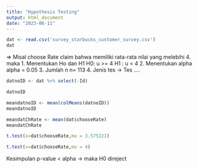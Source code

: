 ```yaml
---
title: "Hypothesis Testing"
output: html_document
date: "2023-06-11"
---
```



```r
dat <- read.csv('survey_starbucks_customer_survey.csv')
dat
```
=> Misal
choose Rate claim bahwa memiliki rata-rata nilai yang melebihi 4. 
maka
1. Menentukan Ho dan H1
H0: u >= 4
  H1 : u < 4
2. Menentukan alpha 
alpha = 0.05
3. Jumlah n 
n= 113
4. Jenis tes 
-> Tes ....
```r
datnoID <- dat %>% select(-Id)
```


```r
datnoID
```
```r
meandatnoID <- mean(colMeans(datnoID))
meandatnoID

meandatChRate <- mean(dat$chooseRate)
meandatChRate

```


```r

t.test(x=dat$chooseRate,mu = 3.575221)


```

```r
t.test(x=dat$chooseRate,mu = 4)
```


Kesimpulan p-value < alpha -> maka  H0 direject

